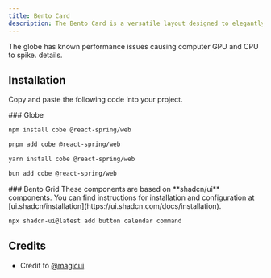 ```yaml
---
title: Bento Card
description: The Bento Card is a versatile layout designed to elegantly showcase the features of a product. With its clean and simple design, it highlights key details and visuals, making it perfect for product presentations.
---
```


<Callout title="Warning" type="warn">
  The globe has known performance issues causing computer GPU and CPU to spike.
  details.
</Callout>

<ComponentPreview name="bento-demo" />

## Installation

Copy and paste the following code into your project.

<Steps>

<Step>
### Globe
<InstallTabs items={['npm', 'pnpm', 'yarn', 'bun']}>

```bash tab="npm"
npm install cobe @react-spring/web
```

```bash tab="pnpm"
pnpm add cobe @react-spring/web
```

```bash tab="yarn"
yarn install cobe @react-spring/web
```

```bash tab="bun"
bun add cobe @react-spring/web
```

</InstallTabs>

<ComponentBase name="globe" />
</Step>
<Step>
### Bento Grid
These components are based on **shadcn/ui** components. You can find instructions for installation and configuration at [ui.shadcn/installation](https://ui.shadcn.com/docs/installation).

```bash
npx shadcn-ui@latest add button calendar command
```

<ComponentBase name="bento-grid" />

</Step>
</Steps>

## Credits

- Credit to [@magicui](https://magicui.design/docs/components/bento-grid)
